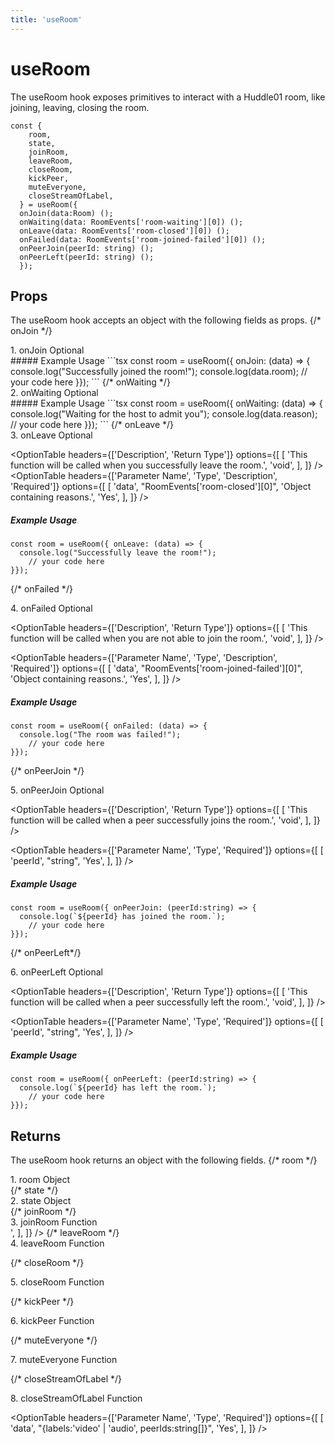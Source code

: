 ```yaml
---
title: 'useRoom'
---
```



# useRoom
The useRoom hook exposes primitives to interact with a Huddle01 room, like joining, leaving, closing the room.
```tsx
const {
    room,
    state,
    joinRoom,
    leaveRoom,
    closeRoom,
    kickPeer,
    muteEveryone,
    closeStreamOfLabel,
  } = useRoom({
  onJoin(data:Room) ();
  onWaiting(data: RoomEvents['room-waiting'][0]) ();
  onLeave(data: RoomEvents['room-closed'][0]) ();
  onFailed(data: RoomEvents['room-joined-failed'][0]) ();
  onPeerJoin(peerId: string) ();
  onPeerLeft(peerId: string) ();
  });
```
## Props
The useRoom hook accepts an object with the following fields as props.
{/* onJoin */}
<div className="flex mt-5">
    <span className="font-mono font-semibold">1. onJoin</span>
    <span className="ml-2">
        <Pill>Optional</Pill>
    </span>
</div>
<OptionTable
  headers={['Description', 'Return Type']}
  options={[
    [
      'This function will be called when you successfully join a room.',
      'void',
    ],
  ]}
/>
<OptionTable
  headers={['Parameter Name', 'Type', 'Description', 'Required']}
  options={[
    [
      'data',
      '{ room: Room }',
      'Object containing data about the room.',
      'Yes',
    ],
  ]}
/>
##### Example Usage
```tsx
const room = useRoom({ onJoin: (data) => {
  console.log("Successfully joined the room!");
  console.log(data.room);
    // your code here
}});
```
{/* onWaiting */}
<div className="flex mt-5">
    <span className="font-mono font-semibold">2. onWaiting</span>
    <span className="ml-2">
        <Pill>Optional</Pill>
    </span>
</div>
<OptionTable
  headers={['Description', 'Return Type']}
  options={[
    [
      'This function will be called when you are attempting to join the room.',
      'void',
    ],
  ]}
/>
<OptionTable
  headers={['Parameter Name', 'Type', 'Description', 'Required']}
  options={[
    [
      'data',
      "RoomEvents['room-waiting'][0]",
      'Object containing reasons.',
      'Yes',
    ],
  ]}
/>
##### Example Usage
```tsx
const room = useRoom({ onWaiting: (data) => {
  console.log("Waiting for the host to admit you");
  console.log(data.reason);
    // your code here
}});
```
{/* onLeave */}
<div className="flex mt-5">
    <span className="font-mono font-semibold">3. onLeave</span>
    <span className="ml-2">
        <Pill>Optional</Pill>
    </span>
</div>

<OptionTable
  headers={['Description', 'Return Type']}
  options={[
    [
      'This function will be called when you successfully leave the room.',
      'void',
    ],
  ]}
/>
<OptionTable
  headers={['Parameter Name', 'Type', 'Description', 'Required']}
  options={[
    [
      'data',
      "RoomEvents['room-closed'][0]",
      'Object containing reasons.',
      'Yes',
    ],
  ]}
/>
##### Example Usage
```tsx
const room = useRoom({ onLeave: (data) => {
  console.log("Successfully leave the room!");
    // your code here
}});
```
{/* onFailed */}
<div className="flex mt-5">
    <span className="font-mono font-semibold">4. onFailed</span>
    <span className="ml-2">
        <Pill>Optional</Pill>
    </span>
</div>

<OptionTable
  headers={['Description', 'Return Type']}
  options={[
    [
      'This function will be called when you are not able to join the room.',
      'void',
    ],
  ]}
/>

<OptionTable
  headers={['Parameter Name', 'Type', 'Description', 'Required']}
  options={[
    [
      'data',
      "RoomEvents['room-joined-failed'][0]",
      'Object containing reasons.',
      'Yes',
    ],
  ]}
/>
##### Example Usage
```tsx
const room = useRoom({ onFailed: (data) => {
  console.log("The room was failed!");
    // your code here
}});
```

{/* onPeerJoin */}
<div className="flex mt-5">
    <span className="font-mono font-semibold">5. onPeerJoin</span>
    <span className="ml-2">
        <Pill>Optional</Pill>
    </span>
</div>

<OptionTable
  headers={['Description', 'Return Type']}
  options={[
    [
      'This function will be called when a peer successfully joins the room.',
      'void',
    ],
  ]}
/>

<OptionTable
  headers={['Parameter Name', 'Type',  'Required']}
  options={[
    [
      'peerId',
      "string",
      'Yes',
    ],
  ]}
/>
##### Example Usage
```tsx
const room = useRoom({ onPeerJoin: (peerId:string) => {
  console.log(`${peerId} has joined the room.`);
    // your code here
}});
```


{/* onPeerLeft*/}
<div className="flex mt-5">
    <span className="font-mono font-semibold">6. onPeerLeft</span>
    <span className="ml-2">
        <Pill>Optional</Pill>
    </span>
</div>

<OptionTable
  headers={['Description', 'Return Type']}
  options={[
    [
      'This function will be called when a peer successfully left the room.',
      'void',
    ],
  ]}
/>

<OptionTable
  headers={['Parameter Name', 'Type',  'Required']}
  options={[
    [
      'peerId',
      "string",
      'Yes',
    ],
  ]}
/>
##### Example Usage
```tsx
const room = useRoom({ onPeerLeft: (peerId:string) => {
  console.log(`${peerId} has left the room.`);
    // your code here
}});
```



## Returns
The useRoom hook returns an object with the following fields.
{/* room */}
<div className="flex mt-5">
    <span className="font-mono font-semibold">1. room</span>
    <span className="ml-2">
        <Pill>Object</Pill>
    </span>
</div>
<OptionTable
  headers={['Description', 'Type']}
  options={[
    [
      'The currently joined room object.',
      'Room',
    ],
  ]}
/>
{/* state */}
<div className="flex mt-5">
    <span className="font-mono font-semibold">2. state</span>
    <span className="ml-2">
        <Pill>Object</Pill>
    </span>
</div>
<OptionTable
  headers={['Description', 'Type']}
  options={[
    [
      'The state of the currently joined room.',
      'RoomStates',
    ],
  ]}
/>
{/* joinRoom */}
<div className="flex mt-5">
    <span className="font-mono font-semibold">3. joinRoom</span>
    <span className="ml-2">
        <Pill>Function</Pill>
    </span>
</div>
<OptionTable
  headers={['Description', 'Return Type']}
  options={[
    [
      'Join the room.',
      'Promise<Room>',
    ],
  ]}
/>
<OptionTable
  headers={['Params', 'Type', 'Description', 'Required']}
  options={[
    [
      'data',
      '{ roomId: string; token: string }',
      'Object containing the roomId to be joined and the user’s access token.',
      'Yes',
    ],
  ]}
/>
{/* leaveRoom */}
<div className="flex mt-5">
    <span className="font-mono font-semibold">4. leaveRoom</span>
    <span className="ml-2">
        <Pill>Function</Pill>
    </span>
</div>
<OptionTable
  headers={['Description', 'Return Type']}
  options={[
    [
      'Leave the room.',
      'void',
    ],
  ]}
/>

{/* closeRoom */}
<div className="flex mt-5">
    <span className="font-mono font-semibold">5. closeRoom</span>
    <span className="ml-2">
        <Pill>Function</Pill>
    </span>
</div>
<OptionTable
  headers={['Description', 'Return Type']}
  options={[
    [
      'Close the room.',
      'void',
    ],
  ]}
/>


{/* kickPeer */}
<div className="flex mt-5">
    <span className="font-mono font-semibold">6. kickPeer</span>
    <span className="ml-2">
        <Pill>Function</Pill>
    </span>
</div>
<OptionTable
  headers={['Description', 'Return Type']}
  options={[
    [
      'Remove the peer.',
      'void',
    ],
  ]}
/>


{/* muteEveryone */}
<div className="flex mt-5">
    <span className="font-mono font-semibold">7. muteEveryone</span>
    <span className="ml-2">
        <Pill>Function</Pill>
    </span>
</div>
<OptionTable
  headers={['Description', 'Return Type']}
  options={[
    [
      'Mute Everyone',
      'void',
    ],
  ]}
/>


{/* closeStreamOfLabel */}
<div className="flex mt-5">
    <span className="font-mono font-semibold">8. closeStreamOfLabel</span>
    <span className="ml-2">
        <Pill>Function</Pill>
    </span>
</div>
<OptionTable
  headers={['Description', 'Return Type']}
  options={[
    [
      'Mute Everyone',
      'void',
    ],
  ]}
/>

<OptionTable
  headers={['Parameter Name', 'Type',  'Required']}
  options={[
    [
      'data',
      "{labels:'video' | 'audio', peerIds:string[]}",
      'Yes',
    ],
  ]}
/>